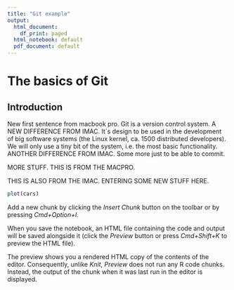 ```yaml
---
title: "Git example"
output:
  html_document:
    df_print: paged
  html_notebook: default
  pdf_document: default
---
```


# The basics of Git

## Introduction

New first sentence from macbook pro. Git is a version control system. A NEW DIFFERENCE FROM IMAC. It`s design to be used in the development of big software systems (the Linux kernel, ca. 1500 distributed developers). We will only use a tiny bit of the system, i.e. the most basic functionality. ANOTHER DIFFERENCE FROM IMAC. Some more just to be able to commit.

MORE STUFF. THIS IS FROM THE MACPRO.

THIS IS ALSO FROM THE IMAC. ENTERING SOME NEW STUFF HERE.


```r
plot(cars)
```

Add a new chunk by clicking the *Insert Chunk* button on the toolbar or by pressing *Cmd+Option+I*.

When you save the notebook, an HTML file containing the code and output will be saved alongside it (click the *Preview* button or press *Cmd+Shift+K* to preview the HTML file). 

The preview shows you a rendered HTML copy of the contents of the editor. Consequently, unlike *Knit*, *Preview* does not run any R code chunks. Instead, the output of the chunk when it was last run in the editor is displayed.


